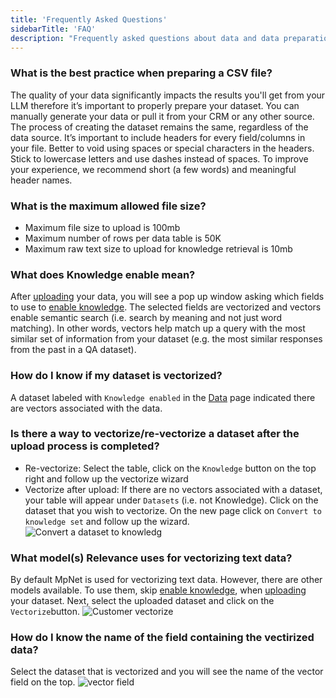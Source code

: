 ```yaml
---
title: 'Frequently Asked Questions'
sidebarTitle: 'FAQ'
description: "Frequently asked questions about data and data preparation"
---
```


### What is the best practice when preparing a CSV file?
The quality of your data significantly impacts the results you'll get from your LLM therefore it’s important to properly prepare your dataset.
You can manually generate your data or pull it from your CRM or any other source. The process of creating the dataset remains the same, regardless of the data source.
It’s important to include headers for every field/columns in your file.
Better to void using spaces or special characters in the headers. Stick to lowercase letters and use dashes instead of spaces.
To improve your experience, we recommend short (a few words) and meaningful header names. 

### What is the maximum allowed file size?
* Maximum file size to upload is 100mb
* Maximum number of rows per data table is 50K
* Maximum raw text size to upload for knowledge retrieval is 10mb

### What does Knowledge enable mean?
After [uploading](/data/data-tables) your data, you will see a pop up window asking which fields to use to [enable knowledge](/data/data-tables#enable-knowledge).
The selected fields are vectorized and vectors enable semantic search (i.e. search by meaning and not just word matching).
In other words, vectors help match up a query with the most similar set of information from your dataset (e.g. the most similar responses from the past in a QA dataset).

### How do I know if my dataset is vectorized?
A dataset labeled with `Knowledge enabled` in the [Data](/get-started/key-concepts/data) page indicated there are vectors associated with the data.

### Is there a way to vectorize/re-vectorize a dataset after the upload process is completed?
* Re-vectorize: Select the table, click on the `Knowledge` button on the top right and follow up the vectorize wizard
* Vectorize after upload: If there are no vectors associated with a dataset, your table will appear under `Datasets` (i.e. not Knowledge). Click on the dataset that you wish
to vectorize. On the new page click on `Convert to knowledge set` and follow up the wizard.
![Convert a dataset to knowledg](/images/data/data-to-knowledge.png)

### What model(s) Relevance uses for vectorizing text data?
By default MpNet is used for vectorizing text data. However, there are other models available. To use them, skip [enable knowledge](/data/data-tables#enable-knowledge),
when [uploading](/data/data-tables) your dataset.
Next, select the uploaded dataset and click on the `Vectorize`button.
![Customer vectorize](/images/data/custom-vectorize.png)

### How do I know the name of the field containing the vectirized data?
Select the dataset that is vectorized and you will see the name of the vector field on the top.
![vector field](/images/data/vector-field.png)
